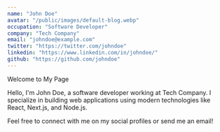 ```yaml
---
name: "John Doe"
avatar: "/public/images/default-blog.webp"
occupation: "Software Developer"
company: "Tech Company"
email: "johndoe@example.com"
twitter: "https://twitter.com/johndoe"
linkedin: "https://www.linkedin.com/in/johndoe/"
github: "https://github.com/johndoe"
---
```


Welcome to My Page

Hello, I'm John Doe, a software developer working at Tech Company. I specialize in building web applications using modern technologies like React, Next.js, and Node.js.

Feel free to connect with me on my social profiles or send me an email!

